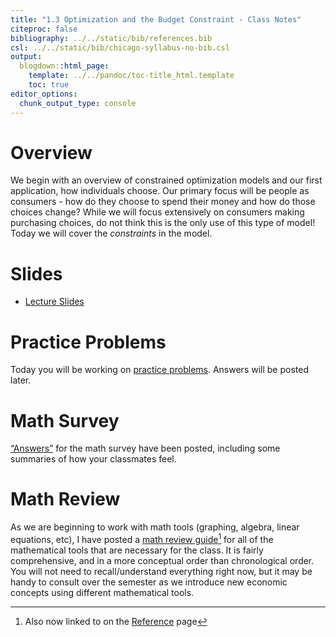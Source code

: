 ```yaml
---
title: "1.3 Optimization and the Budget Constraint - Class Notes"
citeproc: false
bibliography: ../../static/bib/references.bib
csl: ../../static/bib/chicago-syllabus-no-bib.csl
output:
  blogdown::html_page:
    template: ../../pandoc/toc-title_html.template
    toc: true
editor_options: 
  chunk_output_type: console
---
```


# Overview

We begin with an overview of constrained optimization models and our first application, how individuals choose. Our primary focus will be people as consumers - how do they choose to spend their money and how do those choices change? While we will focus extensively on consumers making purchasing choices, do not think this is the only use of this type of model! Today we will cover the *constraints* in the model.

# Slides

- [<i class="fas fa-external-link-square-alt"></i> Lecture Slides](/slides/1.3-slides.html)

# Practice Problems

Today you will be working on [practice problems](/practice/1.3-practice.html). Answers will be posted later.

# Math Survey

["Answers"](/assignment/preliminary-survey-answers.html) for the math survey have been posted, including some summaries of how your classmates feel.

# Math Review

As we are beginning to work with math tools (graphing, algebra, linear equations, etc), I have posted a [math review guide](/files/math_review_guide.pdf)^[Also now linked to on the [Reference](/reference) page] for all of the mathematical tools that are necessary for the class. It is fairly comprehensive, and in a more conceptual order than chronological order. You will not need to recall/understand everything right now, but it may be handy to consult over the semester as we introduce new economic concepts using different mathematical tools.
